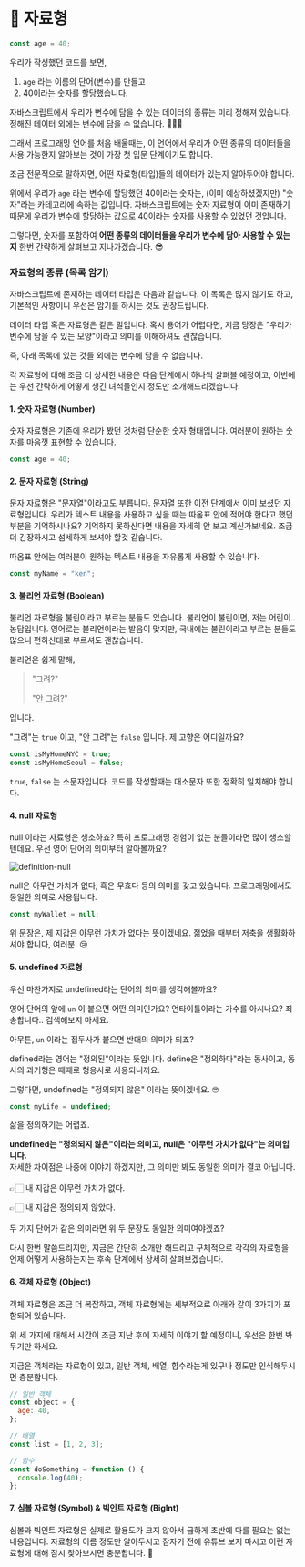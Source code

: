 # 📗 자료형

```javascript copy
const age = 40;
```

우리가 작성했던 코드를 보면,

1. `age` 라는 이름의 단어(변수)를 만들고
2. 40이라는 숫자를 할당했습니다.

자바스크립트에서 우리가 변수에 담을 수 있는 데이터의 종류는 미리 정해져 있습니다. 정해진 데이터 외에는 변수에 담을 수 없습니다. 🙅🏻‍♂️

그래서 프로그래밍 언어를 처음 배울때는, 이 언어에서 우리가 어떤 종류의 데이터들을 사용 가능한지 알아보는 것이 가장 첫 입문 단계이기도 합니다.

조금 전문적으로 말하자면, 어떤 자료형(타입)들의 데이터가 있는지 알아두어야 합니다.

위에서 우리가 `age` 라는 변수에 할당했던 40이라는 숫자는, (이미 예상하셨겠지만) "숫자"라는 카테고리에 속하는 값입니다. 자바스크립트에는 숫자 자료형이 이미 존재하기 때문에 우리가 변수에 할당하는 값으로 40이라는 숫자를 사용할 수 있었던 것입니다.

그렇다면, 숫자를 포함하여 **어떤 종류의 데이터들을 우리가 변수에 담아 사용할 수 있는지** 한번 간략하게 살펴보고 지나가겠습니다. 😎

### 자료형의 종류 (목록 암기)

자바스크립트에 존재하는 데이터 타입은 다음과 같습니다. 이 목록은 많지 않기도 하고, 기본적인 사항이니 우선은 암기를 하시는 것도 권장드립니다.

<Callout>

데이터 타입 혹은 자료형은 같은 말입니다. 혹시 용어가 어렵다면, 지금 당장은 "우리가 변수에 담을 수 있는 모양"이라고 의미를 이해하셔도 괜찮습니다.

즉, 아래 목록에 있는 것들 외에는 변수에 담을 수 없습니다.

</Callout>

각 자료형에 대해 조금 더 상세한 내용은 다음 단계에서 하나씩 살펴볼 예정이고, 이번에는 우선 간략하게 어떻게 생긴 녀석들인지 정도만 소개해드리겠습니다.

#### 1. 숫자 자료형 (Number)

숫자 자료형은 기존에 우리가 봤던 것처럼 단순한 숫자 형태입니다. 여러분이 원하는 숫자를 마음껏 표현할 수 있습니다.

```javascript copy
const age = 40;
```

####

#### 2. 문자 자료형 (String)

문자 자료형은 "문자열"이라고도 부릅니다. 문자열 또한 이전 단계에서 이미 보셨던 자료형입니다. 우리가 텍스트 내용을 사용하고 싶을 때는 따옴표 안에 적어야 한다고 했던 부분을 기억하시나요? 기억하지 못하신다면 내용을 자세히 안 보고 계신가보네요. 조금 더 긴장하시고 섬세하게 보셔야 할것 같습니다.

따옴표 안에는 여러분이 원하는 텍스트 내용을 자유롭게 사용할 수 있습니다.

```javascript copy
const myName = "ken";
```

####

#### 3. 불리언 자료형 (Boolean)

불리언 자료형을 불린이라고 부르는 분들도 있습니다. 불리언이 불린이면, 저는 어린이.. 농담입니다. 영어로는 불리언이라는 발음이 맞지만, 국내에는 불린이라고 부르는 분들도 많으니 편하신대로 부르셔도 괜찮습니다.

불리언은 쉽게 말해,

> "그려?"
>
> "안 그려?"

입니다.

"그려"는 `true` 이고, "안 그려"는 `false` 입니다. 제 고향은 어디일까요?

```javascript copy
const isMyHomeNYC = true;
const isMyHomeSeoul = false;
```

<Callout>

`true`, `false` 는 소문자입니다. 코드를 작성할때는 대소문자 또한 정확히 일치해야 합니다.

</Callout>

####

#### 4. null 자료형

null 이라는 자료형은 생소하죠? 특히 프로그래밍 경험이 없는 분들이라면 많이 생소할텐데요. 우선 영어 단어의 의미부터 알아볼까요?

![definition-null](/images/posts/definition-null.png)

null은 아무런 가치가 없다, 혹은 무효다 등의 의미를 갖고 있습니다. 프로그래밍에서도 동일한 의미로 사용됩니다.

```javascript copy
const myWallet = null;
```

위 문장은, 제 지갑은 아무런 가치가 없다는 뜻이겠네요. 젊었을 때부터 저축을 생활화하셔야 합니다, 여러분. 😢

####

#### 5. undefined 자료형

우선 마찬가지로 undefined라는 단어의 의미를 생각해볼까요?

영어 단어의 앞에 `un` 이 붙으면 어떤 의미인가요? 언타이틀이라는 가수를 아시나요? 죄송합니다.. 검색해보지 마세요.

아무튼, `un` 이라는 접두사가 붙으면 반대의 의미가 되죠?

defined라는 영어는 "정의된"이라는 뜻입니다. define은 "정의하다"라는 동사이고, 동사의 과거형은 때때로 형용사로 사용되니까요.

그렇다면, undefined는 "정의되지 않은" 이라는 뜻이겠네요. 🤓

```javascript copy
const myLife = undefined;
```

삶을 정의하기는 어렵죠.

<Callout>

**undefined는 "정의되지 않은"이라는 의미고, null은 "아무런 가치가 없다"는 의미입니다.**\
자세한 차이점은 나중에 이야기 하겠지만, 그 의미만 봐도 동일한 의미가 결코 아닙니다.\
\
👉🏻 내 지갑은 아무런 가치가 없다.

👉🏻 내 지갑은 정의되지 않았다.\
\
두 가지 단어가 같은 의미라면 위 두 문장도 동일한 의미여야겠죠?

</Callout>

다시 한번 말씀드리지만, 지금은 간단히 소개만 해드리고 구체적으로 각각의 자료형을 언제 어떻게 사용하는지는 후속 단계에서 상세히 살펴보겠습니다.

#### 6. 객체 자료형 (Object)

객체 자료형은 조금 더 복잡하고, 객체 자료형에는 세부적으로 아래와 같이 3가지가 포함되어 있습니다.

위 세 가지에 대해서 시간이 조금 지난 후에 자세히 이야기 할 예정이니, 우선은 한번 봐두기만 하세요.

지금은 객체라는 자료형이 있고, 일반 객체, 배열, 함수라는게 있구나 정도만 인식해두시면 충분합니다.

```javascript copy
// 일반 객체
const object = {
  age: 40,
};

// 배열
const list = [1, 2, 3];

// 함수
const doSomething = function () {
  console.log(40);
};
```

#### 7. 심볼 자료형 (Symbol) & 빅인트 자료형 (BigInt)

심볼과 빅인트 자료형은 실제로 활용도가 크지 않아서 급하게 초반에 다룰 필요는 없는 내용입니다. 자료형의 이름 정도만 알아두시고 잠자기 전에 유튜브 보지 마시고 이런 자료형에 대해 잠시 찾아보시면 충분합니다. 🥸
